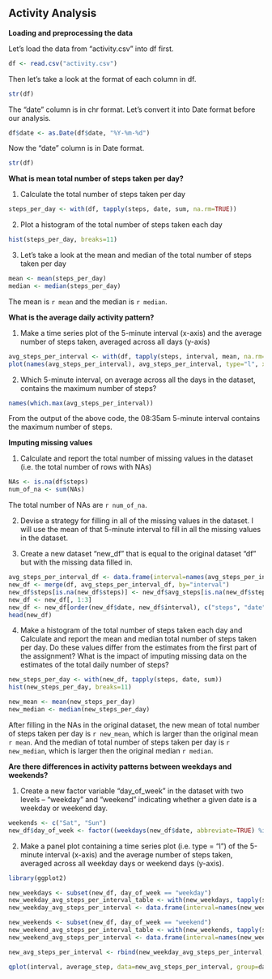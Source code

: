Activity Analysis
---


**Loading and preprocessing the data**

Let's load the data from "activity.csv" into df first.
```{r}
df <- read.csv("activity.csv")
```

Then let's take a look at the format of each column in df.
```{r}
str(df)
```

The "date" column is in chr format. Let's convert it into Date format before our analysis.
```{r}
df$date <- as.Date(df$date, "%Y-%m-%d")
```

Now the "date" column is in Date format.
```{r}
str(df)
```


**What is mean total number of steps taken per day?**

1. Calculate the total number of steps taken per day
```{r}
steps_per_day <- with(df, tapply(steps, date, sum, na.rm=TRUE))
```

2. Plot a histogram of the total number of steps taken each day
```{r}
hist(steps_per_day, breaks=11)
```

3. Let's take a look at the mean and median of the total number of steps taken per day
```{r}
mean <- mean(steps_per_day)
median <- median(steps_per_day)
```
The mean is `r mean` and the median is `r median`.


**What is the average daily activity pattern?**

1. Make a time series plot of the 5-minute interval (x-axis) and the average number of steps taken, averaged across all days (y-axis)
```{r}
avg_steps_per_interval <- with(df, tapply(steps, interval, mean, na.rm=TRUE))
plot(names(avg_steps_per_interval), avg_steps_per_interval, type="l", xlab="interval", ylab="average steps", main="average daily activity pattern")
```

2. Which 5-minute interval, on average across all the days in the dataset, contains the maximum number of steps?
```{r}
names(which.max(avg_steps_per_interval))
```
From the output of the above code, the 08:35am 5-minute interval contains the maximum number of steps.


**Imputing missing values**

1. Calculate and report the total number of missing values in the dataset (i.e. the total number of rows with NAs)
```{r}
NAs <- is.na(df$steps)
num_of_na <- sum(NAs)
```
The total number of NAs are `r num_of_na`.

2. Devise a strategy for filling in all of the missing values in the dataset.
I will use the mean of that 5-minute interval to fill in all the missing values in the dataset.

3. Create a new dataset "new_df" that is equal to the original dataset "df" but with the missing data filled in.
```{r}
avg_steps_per_interval_df <- data.frame(interval=names(avg_steps_per_interval), avg_steps=round(avg_steps_per_interval))
new_df <- merge(df, avg_steps_per_interval_df, by="interval")
new_df$steps[is.na(new_df$steps)] <- new_df$avg_steps[is.na(new_df$steps)]
new_df <- new_df[, 1:3]
new_df <- new_df[order(new_df$date, new_df$interval), c("steps", "date", "interval")]
head(new_df)
```

4. Make a histogram of the total number of steps taken each day and Calculate and report the mean and median total number of steps taken per day. Do these values differ from the estimates from the first part of the assignment? What is the impact of imputing missing data on the estimates of the total daily number of steps?
```{r}
new_steps_per_day <- with(new_df, tapply(steps, date, sum))
hist(new_steps_per_day, breaks=11)

new_mean <- mean(new_steps_per_day)
new_median <- median(new_steps_per_day)
```
After filling in the NAs in the original dataset, the new mean of total number of steps taken per day is `r new_mean`, which is larger than the original mean `r mean`. And the median of total number of steps taken per day is `r new_median`, which is larger then the original median `r median`.


**Are there differences in activity patterns between weekdays and weekends?**

1. Create a new factor variable "day_of_week" in the dataset with two levels – “weekday” and “weekend” indicating whether a given date is a weekday or weekend day.
```{r}
weekends <- c("Sat", "Sun")
new_df$day_of_week <- factor((weekdays(new_df$date, abbreviate=TRUE) %in% weekends), levels=c(TRUE, FALSE), labels=c("weekend", "weekday"))
```

2. Make a panel plot containing a time series plot (i.e. type = "l") of the 5-minute interval (x-axis) and the average number of steps taken, averaged across all weekday days or weekend days (y-axis).
```{r}
library(ggplot2)

new_weekdays <- subset(new_df, day_of_week == "weekday")
new_weekday_avg_steps_per_interval_table <- with(new_weekdays, tapply(steps, interval, mean))
new_weekday_avg_steps_per_interval <- data.frame(interval=names(new_weekday_avg_steps_per_interval_table), average_step=new_weekday_avg_steps_per_interval_table, day_of_week="weekday")

new_weekends <- subset(new_df, day_of_week == "weekend")
new_weekend_avg_steps_per_interval_table <- with(new_weekends, tapply(steps, interval, mean))
new_weekend_avg_steps_per_interval <- data.frame(interval=names(new_weekend_avg_steps_per_interval_table), average_step=new_weekend_avg_steps_per_interval_table, day_of_week="weekend")

new_avg_steps_per_interval <- rbind(new_weekday_avg_steps_per_interval, new_weekend_avg_steps_per_interval)

qplot(interval, average_step, data=new_avg_steps_per_interval, group=day_of_week, facets=day_of_week~., geom="line")
```
